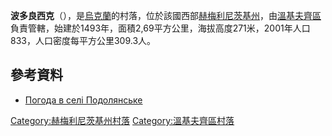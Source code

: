 {{coord|49|3|13|N|27|14|49|E|scale:100000|display=title}}

'''波多良西克'''（{{lang-uk|Подолянське}}），是[[烏克蘭|烏克蘭]]的村落，位於該國西部[[赫梅利尼茨基州|赫梅利尼茨基州]]，由[[溫基夫齊區|溫基夫齊區]]負責管轄，始建於1493年，面積2,69平方公里，海拔高度271米，2001年人口833，人口密度每平方公里309.3人。

==參考資料==
* [http://weather.in.ua/ua/hmel'nickaja/21017 Погода в селі Подолянське] {{Wayback|url=http://weather.in.ua/ua/hmel%27nickaja/21017 |date=20160305215155 }}

{{DEFAULTSORT:Подолянське}}
[[Category:赫梅利尼茨基州村落|Category:赫梅利尼茨基州村落]]
[[Category:溫基夫齊區村落|Category:溫基夫齊區村落]]


{{Khmelnytskyi-geo-stub}}
